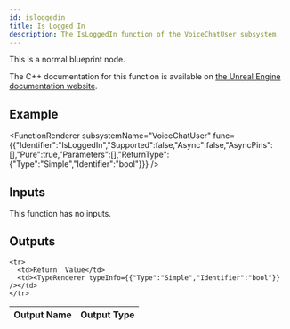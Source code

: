 ```yaml
---
id: isloggedin
title: Is Logged In
description: The IsLoggedIn function of the VoiceChatUser subsystem.
---
```



This is a normal blueprint node.

The C++ documentation for this function is available on [the Unreal Engine documentation website](https://dev.epicgames.com/documentation/en-us/unreal-engine/voice-chat-interface-in-unreal-engine).

## Example

<FunctionRenderer subsystemName="VoiceChatUser" func={{"Identifier":"IsLoggedIn","Supported":false,"Async":false,"AsyncPins":[],"Pure":true,"Parameters":[],"ReturnType":{"Type":"Simple","Identifier":"bool"}}} />

## Inputs

This function has no inputs.

## Outputs


<table>
  <thead>
    <tr>
      <th>Output Name</th>
      <th>Output Type</th>
    </tr>
  </thead>
  <tbody>
    
    <tr>
      <td>Return  Value</td>
      <td><TypeRenderer typeInfo={{"Type":"Simple","Identifier":"bool"}} /></td>
    </tr>
  </tbody>
</table>


